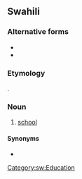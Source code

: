==Swahili==

===Alternative forms===
* {{l|sw|skule}}
* {{l|sw|skuli}}

===Etymology===
{{borrowing|sw|de|Schule}}.

===Noun===
{{sw-noun|n}}

# [[school]]

====Synonyms====
* {{l|sw|chuo}}

[[Category:sw:Education]]